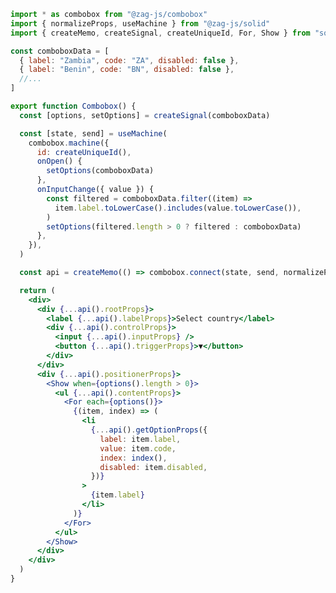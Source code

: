 ```jsx
import * as combobox from "@zag-js/combobox"
import { normalizeProps, useMachine } from "@zag-js/solid"
import { createMemo, createSignal, createUniqueId, For, Show } from "solid-js"

const comboboxData = [
  { label: "Zambia", code: "ZA", disabled: false },
  { label: "Benin", code: "BN", disabled: false },
  //...
]

export function Combobox() {
  const [options, setOptions] = createSignal(comboboxData)

  const [state, send] = useMachine(
    combobox.machine({
      id: createUniqueId(),
      onOpen() {
        setOptions(comboboxData)
      },
      onInputChange({ value }) {
        const filtered = comboboxData.filter((item) =>
          item.label.toLowerCase().includes(value.toLowerCase()),
        )
        setOptions(filtered.length > 0 ? filtered : comboboxData)
      },
    }),
  )

  const api = createMemo(() => combobox.connect(state, send, normalizeProps))

  return (
    <div>
      <div {...api().rootProps}>
        <label {...api().labelProps}>Select country</label>
        <div {...api().controlProps}>
          <input {...api().inputProps} />
          <button {...api().triggerProps}>▼</button>
        </div>
      </div>
      <div {...api().positionerProps}>
        <Show when={options().length > 0}>
          <ul {...api().contentProps}>
            <For each={options()}>
              {(item, index) => (
                <li
                  {...api().getOptionProps({
                    label: item.label,
                    value: item.code,
                    index: index(),
                    disabled: item.disabled,
                  })}
                >
                  {item.label}
                </li>
              )}
            </For>
          </ul>
        </Show>
      </div>
    </div>
  )
}
```

